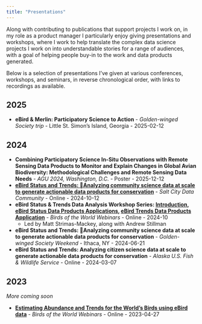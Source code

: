 ```yaml
---
title: "Presentations"
---
```


Along with contributing to publications that support projects I work on, in my role as a product manager I particularly enjoy giving presentations and workshops, where I work to help translate the complex data science projects I work on into understandable stories for a range of audiences, with a goal of helping people buy-in to the work and data products generated. 

Below is a selection of presentations I've given at various conferences, workshops, and seminars, in reverse chronological order, with links to recordings as available.

## 2025

- **eBird & Merlin: Participatory Science to Action** - *Golden-winged Society trip* - Little St. Simon's Island, Georgia - 2025-02-12

## 2024

- **Combining Participatory Science In-Situ Observations with Remote Sensing Data Products to Monitor and Explain Changes in Global Avian Biodiversity: Methodological Challenges and Remote Sensing Data Needs** - *AGU 2024, Washington, D.C.* - Poster - 2025-12-12
- **[eBird Status and Trends: Analyzing community science data at scale to generate actionable data products for conservation](https://www.youtube.com/watch?v=2sXvUCbT8vE)** - *Salt City Data Community* - Online - 2024-10-12
- **eBird Status & Trends Data Analysis Workshop Series: [Introduction](https://youtu.be/DWqgbsMH1yU?si=bz2R8tgIQIaDeYlx), [eBird Status Data Products Applications](https://youtu.be/xduYPkQnbEo?si=rqLoikm4YcMnswgk), [eBird Trends Data Products Application](https://youtu.be/N7dDUXpcANE?si=T19DKeK_SsDe7BTt)** - *Birds of the World Webinars* - Online - 2024-10
  - Led by Matt Strimas-Mackey, along with Andrew Stillman
- **eBird Status and Trends: Analyzing community science data at scale to generate actionable data products for conservation** - *Golden-winged Society Weekend* - Ithaca, NY - 2024-06-21
- **eBird Status and Trends: Analyzing citizen science data at scale to generate actionable data products for conservation** - *Alaska U.S. Fish & Wildlife Service* - Online - 2024-03-07

## 2023

*More coming soon*

- **[Estimating Abundance and Trends for the World’s Birds using eBird data](https://youtu.be/VKh9L6hjdlM?si=KQxSnLA6zBg_vQKi)** - *Birds of the World Webinars* - Online - 2023-04-27
